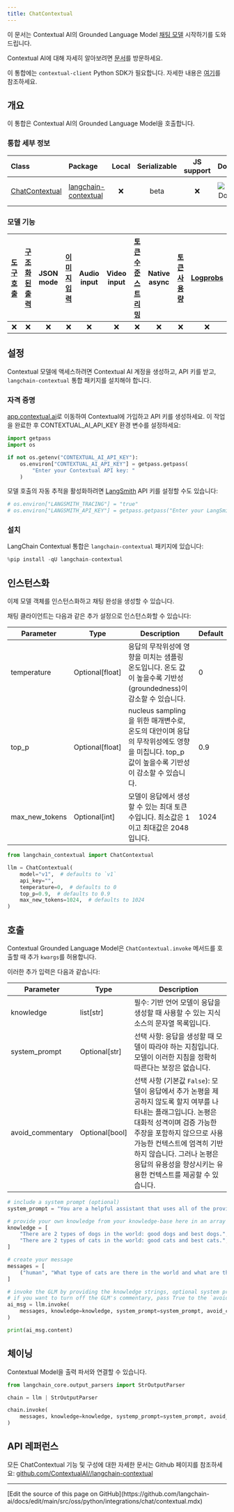 ```yaml
---
title: ChatContextual
---
```


이 문서는 Contextual AI의 Grounded Language Model [채팅 모델](/oss/python/langchain/models/) 시작하기를 도와드립니다.

Contextual AI에 대해 자세히 알아보려면 [문서](https://docs.contextual.ai/)를 방문하세요.

이 통합에는 `contextual-client` Python SDK가 필요합니다. 자세한 내용은 [여기](https://github.com/ContextualAI/contextual-client-python)를 참조하세요.

## 개요

이 통합은 Contextual AI의 Grounded Language Model을 호출합니다.

### 통합 세부 정보

| Class | Package | Local | Serializable | JS support | Downloads | Version |
| :--- | :--- | :---: | :---: |  :---: | :---: | :---: |
| [ChatContextual](https://github.com/ContextualAI//langchain-contextual) | [langchain-contextual](https://pypi.org/project/langchain-contextual/) | ❌ | beta | ❌ | ![PyPI - Downloads](https://img.shields.io/pypi/dm/langchain-contextual?style=flat-square&label=%20) | ![PyPI - Version](https://img.shields.io/pypi/v/langchain-contextual?style=flat-square&label=%20) |

### 모델 기능

| [도구 호출](/oss/python/langchain/tools) | [구조화된 출력](/oss/python/langchain/structured-output) | JSON mode | [이미지 입력](/oss/python/langchain/messages#multimodal) | Audio input | Video input | [토큰 수준 스트리밍](/oss/python/langchain/streaming/) | Native async | [토큰 사용량](/oss/python/langchain/models#token-usage) | [Logprobs](/oss/python/langchain/models#log-probabilities) |
| :---: | :---: | :---: | :---: |  :---: | :---: | :---: | :---: | :---: | :---: |
| ❌ | ❌ | ❌ | ❌ | ❌ | ❌ | ❌ | ❌ | ❌ | ❌ |

## 설정

Contextual 모델에 액세스하려면 Contextual AI 계정을 생성하고, API 키를 받고, `langchain-contextual` 통합 패키지를 설치해야 합니다.

### 자격 증명

[app.contextual.ai](https://app.contextual.ai)로 이동하여 Contextual에 가입하고 API 키를 생성하세요. 이 작업을 완료한 후 CONTEXTUAL_AI_API_KEY 환경 변수를 설정하세요:

```python
import getpass
import os

if not os.getenv("CONTEXTUAL_AI_API_KEY"):
    os.environ["CONTEXTUAL_AI_API_KEY"] = getpass.getpass(
        "Enter your Contextual API key: "
    )
```

모델 호출의 자동 추적을 활성화하려면 [LangSmith](https://docs.smith.langchain.com/) API 키를 설정할 수도 있습니다:

```python
# os.environ["LANGSMITH_TRACING"] = "true"
# os.environ["LANGSMITH_API_KEY"] = getpass.getpass("Enter your LangSmith API key: ")
```

### 설치

LangChain Contextual 통합은 `langchain-contextual` 패키지에 있습니다:

```python
%pip install -qU langchain-contextual
```

## 인스턴스화

이제 모델 객체를 인스턴스화하고 채팅 완성을 생성할 수 있습니다.

채팅 클라이언트는 다음과 같은 추가 설정으로 인스턴스화할 수 있습니다:

| Parameter | Type | Description | Default |
|-----------|------|-------------|---------|
| temperature | Optional[float] | 응답의 무작위성에 영향을 미치는 샘플링 온도입니다. 온도 값이 높을수록 기반성(groundedness)이 감소할 수 있습니다. | 0 |
| top_p | Optional[float] | nucleus sampling을 위한 매개변수로, 온도의 대안이며 응답의 무작위성에도 영향을 미칩니다. top_p 값이 높을수록 기반성이 감소할 수 있습니다. | 0.9 |
| max_new_tokens | Optional[int] | 모델이 응답에서 생성할 수 있는 최대 토큰 수입니다. 최소값은 1이고 최대값은 2048입니다. | 1024 |

```python
from langchain_contextual import ChatContextual

llm = ChatContextual(
    model="v1",  # defaults to `v1`
    api_key="",
    temperature=0,  # defaults to 0
    top_p=0.9,  # defaults to 0.9
    max_new_tokens=1024,  # defaults to 1024
)
```

## 호출

Contextual Grounded Language Model은 `ChatContextual.invoke` 메서드를 호출할 때 추가 `kwargs`를 허용합니다.

이러한 추가 입력은 다음과 같습니다:

| Parameter | Type | Description |
|-----------|------|-------------|
| knowledge | list[str] | 필수: 기반 언어 모델이 응답을 생성할 때 사용할 수 있는 지식 소스의 문자열 목록입니다. |
| system_prompt | Optional[str] | 선택 사항: 응답을 생성할 때 모델이 따라야 하는 지침입니다. 모델이 이러한 지침을 정확히 따른다는 보장은 없습니다. |
| avoid_commentary | Optional[bool] | 선택 사항 (기본값 `False`): 모델이 응답에서 추가 논평을 제공하지 않도록 할지 여부를 나타내는 플래그입니다. 논평은 대화적 성격이며 검증 가능한 주장을 포함하지 않으므로 사용 가능한 컨텍스트에 엄격히 기반하지 않습니다. 그러나 논평은 응답의 유용성을 향상시키는 유용한 컨텍스트를 제공할 수 있습니다. |

```python
# include a system prompt (optional)
system_prompt = "You are a helpful assistant that uses all of the provided knowledge to answer the user's query to the best of your ability."

# provide your own knowledge from your knowledge-base here in an array of string
knowledge = [
    "There are 2 types of dogs in the world: good dogs and best dogs.",
    "There are 2 types of cats in the world: good cats and best cats.",
]

# create your message
messages = [
    ("human", "What type of cats are there in the world and what are the types?"),
]

# invoke the GLM by providing the knowledge strings, optional system prompt
# if you want to turn off the GLM's commentary, pass True to the `avoid_commentary` argument
ai_msg = llm.invoke(
    messages, knowledge=knowledge, system_prompt=system_prompt, avoid_commentary=True
)

print(ai_msg.content)
```

## 체이닝

Contextual Model을 출력 파서와 연결할 수 있습니다.

```python
from langchain_core.output_parsers import StrOutputParser

chain = llm | StrOutputParser

chain.invoke(
    messages, knowledge=knowledge, systemp_prompt=system_prompt, avoid_commentary=True
)
```

## API 레퍼런스

모든 ChatContextual 기능 및 구성에 대한 자세한 문서는 Github 페이지를 참조하세요: [github.com/ContextualAI//langchain-contextual](https://github.com/ContextualAI//langchain-contextual)

---

<Callout icon="pen-to-square" iconType="regular">
  [Edit the source of this page on GitHub](https://github.com/langchain-ai/docs/edit/main/src/oss/python/integrations/chat/contextual.mdx)
</Callout>
